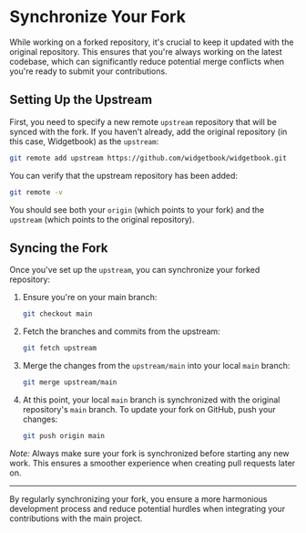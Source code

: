# Synchronize Your Fork

While working on a forked repository, it's crucial to keep it updated with the
original repository. This ensures that you're always working on the latest
codebase, which can significantly reduce potential merge conflicts when you're
ready to submit your contributions.

## Setting Up the Upstream

First, you need to specify a new remote `upstream` repository that will be
synced with the fork. If you haven't already, add the original repository (in
this case, Widgetbook) as the `upstream`:

```bash
git remote add upstream https://github.com/widgetbook/widgetbook.git
```

You can verify that the upstream repository has been added:

```bash
git remote -v
```

You should see both your `origin` (which points to your fork) and the `upstream`
(which points to the original repository).

## Syncing the Fork

Once you've set up the `upstream`, you can synchronize your forked repository:

1. Ensure you're on your main branch:

   ```bash
   git checkout main
   ```

2. Fetch the branches and commits from the upstream:

   ```bash
   git fetch upstream
   ```

3. Merge the changes from the `upstream/main` into your local `main` branch:

   ```bash
   git merge upstream/main
   ```

4. At this point, your local `main` branch is synchronized with the original
   repository's `main` branch. To update your fork on GitHub, push your changes:

   ```bash
   git push origin main
   ```

_Note:_ Always make sure your fork is synchronized before starting any new work.
This ensures a smoother experience when creating pull requests later on.

---

By regularly synchronizing your fork, you ensure a more harmonious development
process and reduce potential hurdles when integrating your contributions with
the main project.
